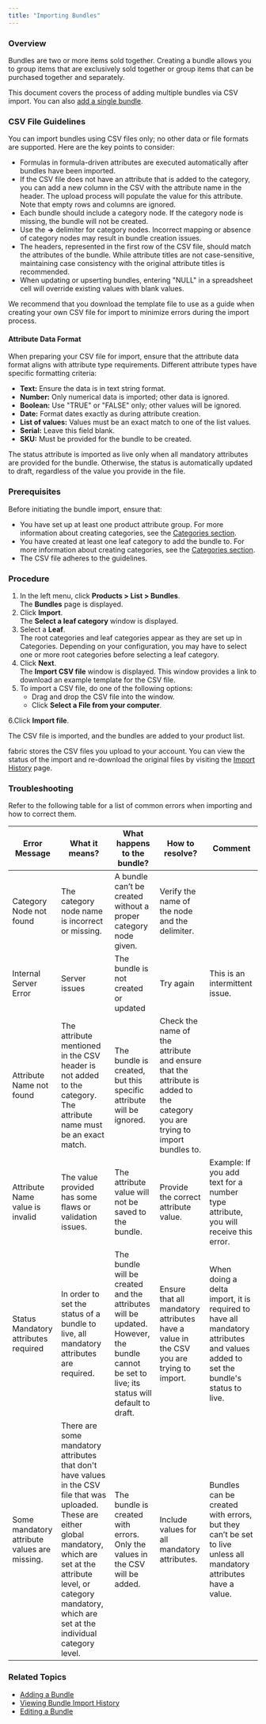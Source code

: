 ```yaml
---
title: "Importing Bundles"
---
```


### Overview

Bundles are two or more items sold together. Creating a bundle allows you to group items that are exclusively sold together or group items that can be purchased together and separately.

This document covers the process of adding multiple bundles via CSV import. You can also [add a single bundle](/docs/products-adding-bundle).

### CSV File Guidelines

You can import bundles using CSV files only; no other data or file formats are supported. Here are the key points to consider:

* Formulas in formula-driven attributes are executed automatically after bundles have been imported.
* If the CSV file does not have an attribute that is added to the category, you can add a new column in the CSV with the attribute name in the header. The upload process will populate the value for this attribute. Note that empty rows and columns are ignored.
* Each bundle should include a category node. If the category node is missing, the bundle will not be created.
* Use the **\->** delimiter for category nodes. Incorrect mapping or absence of category nodes may result in bundle creation issues.
* The headers, represented in the first row of the CSV file, should match the attributes of the bundle. While attribute titles are not case-sensitive, maintaining case consistency with the original attribute titles is recommended.
* When updating or upserting bundles, entering "NULL" in a spreadsheet cell will override existing values with blank values.

We recommend that you download the template file to use as a guide when creating your own CSV file for import to minimize errors during the import process.

#### Attribute Data Format

When preparing your CSV file for import, ensure that the attribute data format aligns with attribute type requirements. Different attribute types have specific formatting criteria:

* **Text:** Ensure the data is in text string format.
* **Number:** Only numerical data is imported; other data is ignored.
* **Boolean:** Use "TRUE" or "FALSE" only; other values will be ignored.
* **Date:** Format dates exactly as during attribute creation.
* **List of values:** Values must be an exact match to one of the list values.
* **Serial:** Leave this field blank.
* **SKU:** Must be provided for the bundle to be created.

The status attribute is imported as live only when all mandatory attributes are provided for the bundle. Otherwise, the status is automatically updated to draft, regardless of the value you provide in the file.

### Prerequisites

Before initiating the bundle import, ensure that:

* You have set up at least one product attribute group. For more information about creating categories, see the [Categories section](/docs/products-categories-adding-category).
* You have created at least one leaf category to add the bundle to. For more information about creating categories, see the [Categories section](/docs/products-categories-adding-category).
* The CSV file adheres to the guidelines.

### Procedure

1. In the left menu, click **Products > List > Bundles**.  
The **Bundles** page is displayed.
2. Click **Import**.  
The **Select a leaf category** window is displayed.
3. Select a **Leaf**.  
The root categories and leaf categories appear as they are set up in Categories. Depending on your configuration, you may have to select one or more root categories before selecting a leaf category.
4. Click **Next**.  
The **Import CSV file** window is displayed. This window provides a link to download an example template for the CSV file.
5. To import a CSV file, do one of the following options:  
   * Drag and drop the CSV file into the window.  
   * Click **Select a File from your computer**.

6.Click **Import file**.

The CSV file is imported, and the bundles are added to your product list.

fabric stores the CSV files you upload to your account. You can view the status of the import and re-download the original files by visiting the [Import History](/docs/products-viewing-bundle-import-history) page.

### Troubleshooting

Refer to the following table for a list of common errors when importing and how to correct them.

| **Error Message**                            | **What it means?**                                                                                                                                                                                                                            | **What happens to the bundle?**                                                                                                             | **How to resolve?**                                                                                                         | **Comment**                                                                                                                     |
| -------------------------------------------- | --------------------------------------------------------------------------------------------------------------------------------------------------------------------------------------------------------------------------------------------- | ------------------------------------------------------------------------------------------------------------------------------------------- | --------------------------------------------------------------------------------------------------------------------------- | ------------------------------------------------------------------------------------------------------------------------------- |
| Category Node not found                      | The category node name is incorrect or missing.                                                                                                                                                                                               | A bundle can’t be created without a proper category node given.                                                                             | Verify the name of the node and the delimiter.                                                                              |                                                                                                                                 |
| Internal Server Error                        | Server issues                                                                                                                                                                                                                                 | The bundle is not created or updated                                                                                                        | Try again                                                                                                                   | This is an intermittent issue.                                                                                                  |
| Attribute Name not found                     | The attribute mentioned in the CSV header is not added to the category. The attribute name must be an exact match.                                                                                                                            | The bundle is created, but this specific attribute will be ignored.                                                                         | Check the name of the attribute and ensure that the attribute is added to the category you are trying to import bundles to. |                                                                                                                                 |
| Attribute Name value is invalid              | The value provided has some flaws or validation issues.                                                                                                                                                                                       | The attribute value will not be saved to the bundle.                                                                                        | Provide the correct attribute value.                                                                                        | Example: If you add text for a number type attribute, you will receive this error.                                              |
| Status Mandatory attributes required         | In order to set the status of a bundle to live, all mandatory attributes are required.                                                                                                                                                        | The bundle will be created and the attributes will be updated. However, the bundle cannot be set to live; its status will default to draft. | Ensure that all mandatory attributes have a value in the CSV you are trying to import.                                      | When doing a delta import, it is required to have all mandatory attributes and values added to set the bundle's status to live. |
| Some mandatory attribute values are missing. | There are some mandatory attributes that don't have values in the CSV file that was uploaded. These are either global mandatory, which are set at the attribute level, or category mandatory, which are set at the individual category level. | The bundle is created with errors. Only the values in the CSV will be added.                                                                | Include values for all mandatory attributes.                                                                                | Bundles can be created with errors, but they can’t be set to live unless all mandatory attributes have a value.                 |

### Related Topics

* [Adding a Bundle](/docs/products-adding-bundle)
* [Viewing Bundle Import History](/docs/products-viewing-bundle-import-history)
* [Editing a Bundle](/docs/editing-a-bundle)